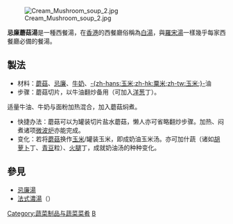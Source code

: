 {{unreferenced|time=2015-04-22T05:22:15+00:00}}
[[File:Cream_Mushroom_soup_2.jpg|thumb]]

'''忌廉蘑菇湯'''是一種西餐湯，在[[香港|香港]]的西餐廳俗稱為[[白湯|白湯]]，與[[羅宋湯|羅宋湯]]一樣幾乎每家西餐廳必備的餐湯。

==製法==
* 材料：[[蘑菇|蘑菇]]、[[忌廉|忌廉]]、[[牛奶|牛奶]]、[[玉米|-{zh-hans:玉米;zh-hk:粟米;zh-tw:玉米;}-]]油
* 步骤：蘑菇切片，以牛油翻炒备用（可加入[[洋葱|洋葱]]丁）。

适量牛油、牛奶与面粉加热混合，加入蘑菇焖煮。

* 快捷办法：蘑菇可以为罐装切片盐水蘑菇，懒人亦可省略翻炒步骤。加热、闷煮诸项[[微波炉|微波炉]]亦能完成。
* 变化：若将[[蘑菇|蘑菇]]换作[[玉米|玉米]]/罐装玉米，即成奶油玉米汤。亦可加什蔬（诸如[[胡萝卜|胡萝卜]]丁、[[青豆|青豆]]粒）、[[火腿|火腿]]丁，成就奶油汤的种种变化。

==參見==
*[[忌廉湯|忌廉湯]]
* [[法式濃湯|法式濃湯]]（{{lang|fr|Bisque}}）

{{Food-and-drink-stub}}
[[Category:蔬菜制品与蔬菜菜肴|Category:蔬菜制品与蔬菜菜肴]]
[[Category:西式湯|B]]